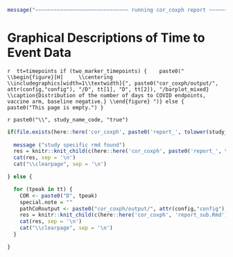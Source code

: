 <!-- ```{r, echo=FALSE} -->
<!-- here::i_am("cor_coxph/report.Rmd") -->
<!-- ``` -->


```r
message("~~~~~~~~~~~~~~~~~~~~~~~~~~~~~~ running cor_coxph report ~~~~~~~~~~~~~~~~~~~~~~~~~~~~~~~")
```


# Graphical Descriptions of Time to Event Data {#cor-graphical-time-to-event}

`r 
tt=timepoints
if (two_marker_timepoints) { 
  paste0("
\\begin{figure}[H]
    \\centering
    \\includegraphics[width=1\\textwidth]{", paste0("cor_coxph/output/", attr(config,"config"), "/D", tt[1], "D", tt[2]), "/barplot_mixed}
    \\caption{Distribution of the number of days to COVID endpoints, vaccine arm, baseline negative.}
\\end{figure}
")} else {
  paste0("This page is empty.")
}
`


<!-- these latex variables are used in report_sub -->
\newif\ifCOVE
\newif\ifENSEMBLE
`r paste0("\\", study_name_code, "true")` 



```r

if(file.exists(here::here('cor_coxph', paste0('report_', tolower(study_name), '.Rmd')))) {
  
  message ("study specific rmd found")
  res = knitr::knit_child(c(here::here('cor_coxph', paste0('report_', tolower(study_name), '.Rmd'))), quiet = TRUE)
  cat(res, sep = '\n')
  cat("\\clearpage", sep = '\n')

} else {

  for (tpeak in tt) {
    COR <- paste0("D", tpeak)
    special.note = ""
    pathCoRoutput <- paste0("cor_coxph/output/", attr(config,"config"), "/", COR)
    res = knitr::knit_child(c(here::here('cor_coxph', 'report_sub.Rmd')), quiet = TRUE)
    cat(res, sep = '\n')
    cat("\\clearpage", sep = '\n')
  }

}
```
